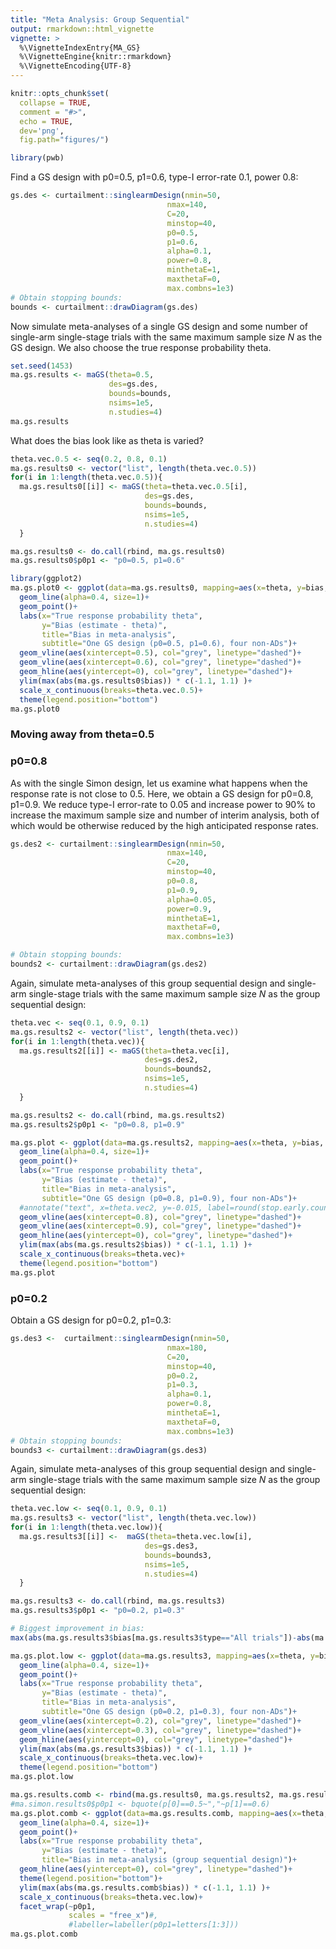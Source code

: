 ```yaml
---
title: "Meta Analysis: Group Sequential"
output: rmarkdown::html_vignette
vignette: >
  %\VignetteIndexEntry{MA_GS}
  %\VignetteEngine{knitr::rmarkdown}
  %\VignetteEncoding{UTF-8}
---
```


```r
knitr::opts_chunk$set(
  collapse = TRUE,
  comment = "#>",
  echo = TRUE,
  dev='png',
  fig.path="figures/")
```

```r
library(pwb)
```

Find a GS design with p0=0.5, p1=0.6, type-I error-rate 0.1, power 0.8:

```r
gs.des <- curtailment::singlearmDesign(nmin=50,
                                   nmax=140,
                                   C=20,
                                   minstop=40,
                                   p0=0.5,
                                   p1=0.6,
                                   alpha=0.1,
                                   power=0.8,
                                   minthetaE=1,
                                   maxthetaF=0,
                                   max.combns=1e3)
# Obtain stopping bounds:
bounds <- curtailment::drawDiagram(gs.des)
```

Now simulate meta-analyses of a single GS design and some number of single-arm single-stage trials with the same maximum sample size _N_ as the GS design. We also choose the true response probability theta.

```r
set.seed(1453)
ma.gs.results <- maGS(theta=0.5,
                      des=gs.des,
                      bounds=bounds,
                      nsims=1e5,
                      n.studies=4)
ma.gs.results

```

What does the bias look like as theta is varied?

```r
theta.vec.0.5 <- seq(0.2, 0.8, 0.1)
ma.gs.results0 <- vector("list", length(theta.vec.0.5))
for(i in 1:length(theta.vec.0.5)){
  ma.gs.results0[[i]] <- maGS(theta=theta.vec.0.5[i],
                              des=gs.des,
                              bounds=bounds,
                              nsims=1e5,
                              n.studies=4)
  }

ma.gs.results0 <- do.call(rbind, ma.gs.results0)
ma.gs.results0$p0p1 <- "p0=0.5, p1=0.6"

```


```r
library(ggplot2)
ma.gs.plot0 <- ggplot(data=ma.gs.results0, mapping=aes(x=theta, y=bias, col=type))+
  geom_line(alpha=0.4, size=1)+
  geom_point()+
  labs(x="True response probability theta",
       y="Bias (estimate - theta)",
       title="Bias in meta-analysis",
       subtitle="One GS design (p0=0.5, p1=0.6), four non-ADs")+
  geom_vline(aes(xintercept=0.5), col="grey", linetype="dashed")+
  geom_vline(aes(xintercept=0.6), col="grey", linetype="dashed")+
  geom_hline(aes(yintercept=0), col="grey", linetype="dashed")+
  ylim(max(abs(ma.gs.results0$bias)) * c(-1.1, 1.1) )+
  scale_x_continuous(breaks=theta.vec.0.5)+
  theme(legend.position="bottom")
ma.gs.plot0
```

### Moving away from theta=0.5

### p0=0.8

As with the single Simon design, let us examine what happens when the response rate is not close to 0.5. Here, we obtain a GS design for p0=0.8, p1=0.9. We reduce type-I error-rate to 0.05 and increase power to 90\% to increase the maximum sample size and number of interim analysis, both of which would be otherwise reduced by the high anticipated response rates.

```r
gs.des2 <- curtailment::singlearmDesign(nmin=50,
                                   nmax=140,
                                   C=20,
                                   minstop=40,
                                   p0=0.8,
                                   p1=0.9,
                                   alpha=0.05,
                                   power=0.9,
                                   minthetaE=1,
                                   maxthetaF=0,
                                   max.combns=1e3)

# Obtain stopping bounds:
bounds2 <- curtailment::drawDiagram(gs.des2)
```

Again, simulate meta-analyses of this group sequential design and single-arm single-stage trials with the same maximum sample size _N_ as the group sequential design:

```r
theta.vec <- seq(0.1, 0.9, 0.1)
ma.gs.results2 <- vector("list", length(theta.vec))
for(i in 1:length(theta.vec)){
  ma.gs.results2[[i]] <- maGS(theta=theta.vec[i],
                              des=gs.des2,
                              bounds=bounds2,
                              nsims=1e5,
                              n.studies=4)
  }

ma.gs.results2 <- do.call(rbind, ma.gs.results2)
ma.gs.results2$p0p1 <- "p0=0.8, p1=0.9"
```

```r
ma.gs.plot <- ggplot(data=ma.gs.results2, mapping=aes(x=theta, y=bias, col=type))+
  geom_line(alpha=0.4, size=1)+
  geom_point()+
  labs(x="True response probability theta",
       y="Bias (estimate - theta)",
       title="Bias in meta-analysis",
       subtitle="One GS design (p0=0.8, p1=0.9), four non-ADs")+
  #annotate("text", x=theta.vec2, y=-0.015, label=round(stop.early.count2,2))+
  geom_vline(aes(xintercept=0.8), col="grey", linetype="dashed")+
  geom_vline(aes(xintercept=0.9), col="grey", linetype="dashed")+
  geom_hline(aes(yintercept=0), col="grey", linetype="dashed")+
  ylim(max(abs(ma.gs.results2$bias)) * c(-1.1, 1.1) )+
  scale_x_continuous(breaks=theta.vec)+
  theme(legend.position="bottom")
ma.gs.plot
```

### p0=0.2

Obtain a GS design for p0=0.2, p1=0.3:

```r
gs.des3 <-  curtailment::singlearmDesign(nmin=50,
                                   nmax=180,
                                   C=20,
                                   minstop=40,
                                   p0=0.2,
                                   p1=0.3,
                                   alpha=0.1,
                                   power=0.8,
                                   minthetaE=1,
                                   maxthetaF=0,
                                   max.combns=1e3)
# Obtain stopping bounds:
bounds3 <- curtailment::drawDiagram(gs.des3)
```

Again, simulate meta-analyses of this group sequential design and single-arm single-stage trials with the same maximum sample size _N_ as the group sequential design:

```r
theta.vec.low <- seq(0.1, 0.9, 0.1)
ma.gs.results3 <- vector("list", length(theta.vec.low))
for(i in 1:length(theta.vec.low)){
  ma.gs.results3[[i]] <-  maGS(theta=theta.vec.low[i],
                              des=gs.des3,
                              bounds=bounds3,
                              nsims=1e5,
                              n.studies=4)
  }

ma.gs.results3 <- do.call(rbind, ma.gs.results3)
ma.gs.results3$p0p1 <- "p0=0.2, p1=0.3"

# Biggest improvement in bias:
max(abs(ma.gs.results3$bias[ma.gs.results3$type=="All trials"])-abs(ma.gs.results3$bias[ma.gs.results3$type=="Exclude early stopped"]))
```

```r
ma.gs.plot.low <- ggplot(data=ma.gs.results3, mapping=aes(x=theta, y=bias, col=type))+
  geom_line(alpha=0.4, size=1)+
  geom_point()+
  labs(x="True response probability theta",
       y="Bias (estimate - theta)",
       title="Bias in meta-analysis",
       subtitle="One GS design (p0=0.2, p1=0.3), four non-ADs")+
  geom_vline(aes(xintercept=0.2), col="grey", linetype="dashed")+
  geom_vline(aes(xintercept=0.3), col="grey", linetype="dashed")+
  geom_hline(aes(yintercept=0), col="grey", linetype="dashed")+
  ylim(max(abs(ma.gs.results3$bias)) * c(-1.1, 1.1) )+
  scale_x_continuous(breaks=theta.vec.low)+
  theme(legend.position="bottom")
ma.gs.plot.low
```

```r
ma.gs.results.comb <- rbind(ma.gs.results0, ma.gs.results2, ma.gs.results3)
#ma.simon.results0$p0p1 <- bquote(p[0]==0.5~","~p[1]==0.6)
ma.gs.plot.comb <- ggplot(data=ma.gs.results.comb, mapping=aes(x=theta, y=bias, col=type))+
  geom_line(alpha=0.4, size=1)+
  geom_point()+
  labs(x="True response probability theta",
       y="Bias (estimate - theta)",
       title="Bias in meta-analysis (group sequential design)")+
  geom_hline(aes(yintercept=0), col="grey", linetype="dashed")+
  theme(legend.position="bottom")+
  ylim(max(abs(ma.gs.results.comb$bias)) * c(-1.1, 1.1) )+
  scale_x_continuous(breaks=theta.vec.low)+
  facet_wrap(~p0p1, 
             scales = "free_x")#,
             #labeller=labeller(p0p1=letters[1:3]))
ma.gs.plot.comb
```

